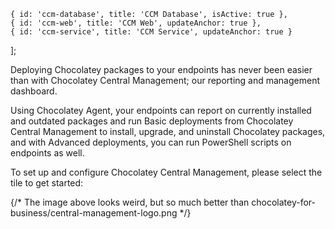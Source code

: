 ---
---
    { id: 'ccm-database', title: 'CCM Database', isActive: true },
    { id: 'ccm-web', title: 'CCM Web', updateAnchor: true },
    { id: 'ccm-service', title: 'CCM Service', updateAnchor: true }
];

Deploying Chocolatey packages to your endpoints has never been easier than with Chocolatey Central Management; our reporting and management dashboard.

Using Chocolatey Agent, your endpoints can report on currently installed and outdated packages and run Basic deployments from Chocolatey Central Management to install, upgrade, and uninstall Chocolatey packages, and with Advanced deployments, you can run PowerShell scripts on endpoints as well.

To set up and configure Chocolatey Central Management, please select the tile to get started:

<div class="row mb-md-5">
    <div class="mb-4 mb-lg-0 col-sm-6 col-lg-4">
        <div class="card card-link card-overlay-bottom card-overlay-theme-bottom h-100 min-h-px-200" style="background-image:url('https://img.chocolatey.org/backgrounds/chocolatey-for-business.svg');">
            <div class="card-body d-flex flex-column z-1">  {/* The image above looks weird, but so much better than chocolatey-for-business/central-management-logo.png */}
                <div class="mt-auto">
                    <Xref title="Chocolatey Central Management" value="setup-central-management" classes="h4 mb-0 stretched-link" />
                </div>
            </div>
        </div>
    </div>
</div>